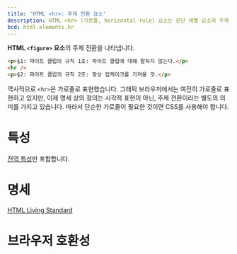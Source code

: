 ```yaml
---
title: 'HTML <hr>: 주제 전환 요소'
description: HTML <hr> (가로줄, horizontal rule) 요소는 문단 레벨 요소의 주제 전환을 나타냅니다.
bcd: html.elements.hr
---
```


**HTML `<figure>` 요소**의 주제 전환을 나타냅니다.

<HTMLDemo height={120}>

```html
<p>§1: 파이트 클럽의 규칙 1조: 파이트 클럽에 대해 말하지 않는다.</p>
<hr />
<p>§2: 파이트 클럽의 규칙 2조: 항상 컵케이크를 가져올 것.</p>
```

</HTMLDemo>

역사적으로 `<hr>`은 가로줄로 표현했습니다. 그래픽 브라우저에서는 여전히 가로줄로 표현하고 있지만, 이제 명세 상의 정의는 시각적 표현이 아닌, 주제 전환이라는 별도의 의미를 가지고 있습니다. 따라서 단순한 가로줄이 필요한 것이면 CSS를 사용해야 합니다.

# 특성

[전역 특성](/docs/Web/HTML/Global_attributes)만 포함합니다.

# 명세

[HTML Living Standard](https://html.spec.whatwg.org/multipage/semantics.html#the-hr-element)

# 브라우저 호환성

<BrowserCompat data={props.bcd} />
